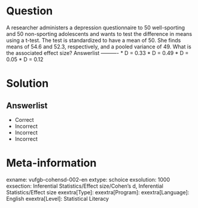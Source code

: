 Question
========

A researcher administers a depression questionnaire to 50 well-sporting and 50 non-sporting adolescents and wants to test the difference in means using a t-test. The test is standardized to have a mean of 50. She finds means of 54.6 and 52.3, respectively, and a pooled variance of 49. What is the associated effect size? 
Answerlist
----------
* D = 0.33
* D = 0.49
* D = 0.05
* D = 0.12

Solution
========

Answerlist
----------
* Correct
* Incorrect
* Incorrect
* Incorrect

Meta-information
================
exname: vufgb-cohensd-002-en
extype: schoice
exsolution: 1000
exsection: Inferential Statistics/Effect size/Cohen's d, Inferential Statistics/Effect size
exextra[Type]: 
exextra[Program]: 
exextra[Language]: English
exextra[Level]: Statistical Literacy
